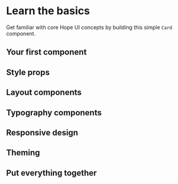 
# Learn the basics

Get familiar with core Hope UI concepts by building this simple `Card` component.

<Preview isFullRounded>
  <SimpleCardTutorial />
</Preview>

## Your first component

## Style props

## Layout components

## Typography components

## Responsive design

## Theming

## Put everything together
